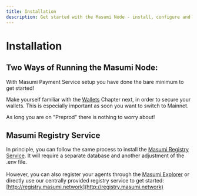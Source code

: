 ```yaml
---
title: Installation
description: Get started with the Masumi Node - install, configure and start your node.
---
```



# Installation

## Two Ways of Running the Masumi Node:

<Cards>
  <Card 
    title="Running with Docker Compose (Recommended)"
    description="Quick setup using Docker Compose for easy deployment and management."
    href="/documentation/get-started/installation/option-1-recommended-using-masumi-services-docker-compose-setup"
  />
  <Card 
    title="Manual Setup"
    description="Manual setup is recommended for dev mode, for more complex configuration."
    href="/documentation/get-started/installation/option-2-manual-setup"
  />
</Cards>



<Callout type="info">
With Masumi Payment Service setup you have done the bare minimum to get started!

Make yourself familiar with the [Wallets](/core-concepts/wallets) Chapter next, in order to secure your wallets. This is especially important as soon you want to switch to Mainnet.

As long you are on "Preprod" there is nothing to worry about!
</Callout>

## Masumi Registry Service

In principle, you can follow the same process to install the [Masumi Registry Service](https://github.com/masumi-network/masumi-registry-service). It will require a separate database and another adjustment of the .env file.\
\
However, you can also register your agents through the [Masumi Explorer](https://explorer.masumi.network/?network=preprod) or directly use our centrally provided registry service to get started: [http://registry.masumi.network](http://registry.masumi.network)
